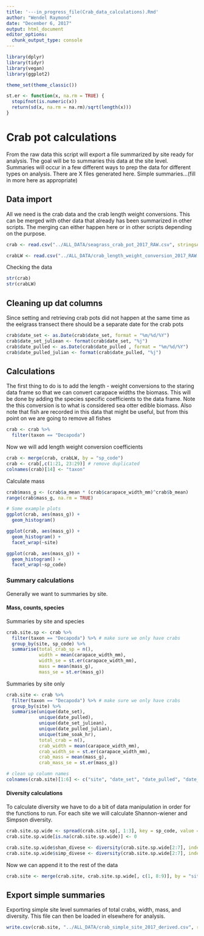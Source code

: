 ```yaml
---
title: '---in_progress_file(Crab_data_calculations).Rmd'
author: "Wendel Raymond"
date: "December 6, 2017"
output: html_document
editor_options: 
  chunk_output_type: console
---
```

```r
library(dplyr)
library(tidyr)
library(vegan)
library(ggplot2)

theme_set(theme_classic())
```

```r
st.er <- function(x, na.rm = TRUE) {
  stopifnot(is.numeric(x))
  return(sd(x, na.rm = na.rm)/sqrt(length(x)))
}
```

# Crab pot calculations
From the raw data this script will export a file summarized by site ready for analysis. The goal will be to summaries this data at the site level. Summaries will occur in a few different ways to prep the data for different types on analysis. There are X files generated here. Simple summaries...(fill in more here as appropriate)

## Data import
All we need is the crab data and the crab length weight conversions. This can be merged with other data that already has been summarized in other scripts. The merging can either happen here or in other scripts depending on the purpose.

```r
crab <- read.csv("../ALL_DATA/seagrass_crab_pot_2017_RAW.csv", stringsAsFactors = FALSE, header = TRUE)

crabLW <- read.csv("../ALL_DATA/crab_length_weight_conversion_2017_RAW.csv", stringsAsFactors = FALSE, header = TRUE)
```

Checking the data
```r
str(crab)
str(crabLW)
```

## Cleaning up dat columns
Since setting and retrieving crab pots did not happen at the same time as the eelgrass transect there should be a separate date for the crab pots

```r
crab$date_set <- as.Date(crab$date_set, format = "%m/%d/%Y")
crab$date_set_juliean <- format(crab$date_set, "%j")
crab$date_pulled <- as.Date(crab$date_pulled , format = "%m/%d/%Y")
crab$date_pulled_julian <- format(crab$date_pulled, "%j")
```

## Calculations
The first thing to do is to add the length - weight conversions to the staring data frame so that we can convert carapace widths the biomass. This will be done by adding the species specific coefficients to the data frame. Note the this conversion is to what is considered sea otter edible biomass. Also note that fish are recorded in this data that might be useful, but from this point on we are going to remove all fishes

```r
crab <- crab %>% 
  filter(taxon == "Decapoda")
```

Now we will add length weight conversion coefficients
```r
crab <- merge(crab, crabLW, by = "sp_code")
crab <- crab[,c(1:21, 23:29)] # remove duplicated 
colnames(crab)[14] <- "taxon"
```

Calculate mass
```r
crab$mass_g <- (crab$a_mean * (crab$carapace_width_mm)^crab$b_mean)
range(crab$mass_g, na.rm = TRUE)

# Some example plots
ggplot(crab, aes(mass_g)) +
  geom_histogram()

ggplot(crab, aes(mass_g)) +
  geom_histogram() +
  facet_wrap(~site)

ggplot(crab, aes(mass_g)) +
  geom_histogram() +
  facet_wrap(~sp_code)
```

### Summary calculations
Generally we want to summaries by site.

#### Mass, counts, species
Summaries by site and species
```r
crab.site.sp <- crab %>% 
  filter(taxon == "Decapoda") %>% # make sure we only have crabs
  group_by(site, sp_code) %>% 
  summarise(total_crab_sp = n(),
            width = mean(carapace_width_mm), 
            width_se = st.er(carapace_width_mm),
            mass = mean(mass_g),
            mass_se = st.er(mass_g))
```

Summaries by site only
```r
crab.site <- crab %>% 
  filter(taxon == "Decapoda") %>% # make sure we only have crabs
  group_by(site) %>% 
  summarise(unique(date_set),
            unique(date_pulled),
            unique(date_set_juliean),
            unique(date_pulled_julian),
            unique(time_soak_hr),
            total_crab = n(),
            crab_width = mean(carapace_width_mm), 
            crab_width_se = st.er(carapace_width_mm),
            crab_mass = mean(mass_g),
            crab_mass_se = st.er(mass_g))

# clean up column names
colnames(crab.site)[1:6] <- c("site", "date_set", "date_pulled", "date_set_julian", "date_pulled_julian", "time_soak_hr")

```

#### Diversity calculations
To calculate diversity we have to do a bit of data manipulation in order for the functions to run. For each site we will calculate Shannon-wiener and Simpson diversity.
```r
crab.site.sp.wide <- spread(crab.site.sp[, 1:3], key = sp_code, value = total_crab_sp)
crab.site.sp.wide[is.na(crab.site.sp.wide)] <- 0

crab.site.sp.wide$shan_divese <- diversity(crab.site.sp.wide[2:7], index = "shannon")
crab.site.sp.wide$simp_divese <- diversity(crab.site.sp.wide[2:7], index = "simpson")
```

Now we can append it to the rest of the data
```r
crab.site <- merge(crab.site, crab.site.sp.wide[, c(1, 8:9)], by = "site")
```

## Export simple summaries
Exporting simple site level summaries of total crabs, width, mass, and diversity. This file can then be loaded in elsewhere for analysis.
```r
write.csv(crab.site, "../ALL_DATA/crab_simple_site_2017_derived.csv", row.names = FALSE)
```


